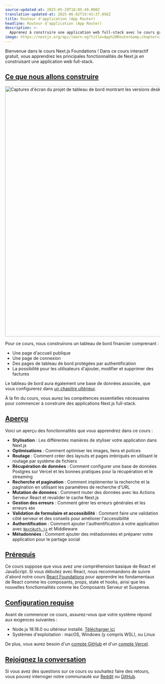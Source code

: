 ```yaml
---
source-updated-at: 2025-05-29T18:05:49.000Z
translation-updated-at: 2025-06-02T19:43:37.056Z
title: Routeur d'application (App Router)
headline: Routeur d'application (App Router)
description: >-
  Apprenez à construire une application web full-stack avec le cours gratuit Next.js Foundations.
image: https://nextjs.org/api/learn-og?title=App%20Router&amp;chapter=2
---
```


Bienvenue dans le cours Next.js Foundations ! Dans ce cours interactif gratuit, vous apprendrez les principales fonctionnalités de Next.js en construisant une application web full-stack.

[Ce que nous allons construire](#what-well-be-building)
------------------------------------------------

<Image
  alt="Captures d'écran du projet de tableau de bord montrant les versions desktop et mobile."
  srcLight="https://h8DxKfmAPhn8O0p3.public.blob.vercel-storage.com/learn/light/dashboard.png"
  srcDark="https://h8DxKfmAPhn8O0p3.public.blob.vercel-storage.com/learn/dark/dashboard.png"
  width="1378"
  height="816"
/>

Pour ce cours, nous construirons un tableau de bord financier comprenant :

* Une page d'accueil publique
* Une page de connexion
* Des pages de tableau de bord protégées par authentification
* La possibilité pour les utilisateurs d'ajouter, modifier et supprimer des factures

Le tableau de bord aura également une base de données associée, que vous configurerez dans [un chapitre ultérieur](/learn/dashboard-app/setting-up-your-database).

À la fin du cours, vous aurez les compétences essentielles nécessaires pour commencer à construire des applications Next.js full-stack.

[Aperçu](#overview)
---------------------

Voici un aperçu des fonctionnalités que vous apprendrez dans ce cours :

* **Stylisation** : Les différentes manières de styliser votre application dans Next.js
* **Optimisations** : Comment optimiser les images, liens et polices
* **Routage** : Comment créer des layouts et pages imbriqués en utilisant le routage par système de fichiers
* **Récupération de données** : Comment configurer une base de données Postgres sur Vercel et les bonnes pratiques pour la récupération et le streaming
* **Recherche et pagination** : Comment implémenter la recherche et la pagination en utilisant les paramètres de recherche d'URL
* **Mutation de données** : Comment muter des données avec les Actions Serveur React et revalider le cache Next.js
* **Gestion des erreurs** : Comment gérer les erreurs générales et les erreurs `404`
* **Validation de formulaire et accessibilité** : Comment faire une validation côté serveur et des conseils pour améliorer l'accessibilité
* **Authentification** : Comment ajouter l'authentification à votre application avec [`NextAuth.js`](https://next-auth.js.org/) et Middleware
* **Métadonnées** : Comment ajouter des métadonnées et préparer votre application pour le partage social

[Prérequis](#prerequisite-knowledge)
-------------------------------------------------

Ce cours suppose que vous avez une compréhension basique de React et JavaScript. Si vous débutez avec React, nous recommandons de suivre d'abord notre cours [React Foundations](/learn/react-foundations) pour apprendre les fondamentaux de React comme les composants, props, state et hooks, ainsi que les nouvelles fonctionnalités comme les Composants Serveur et Suspense.

[Configuration requise](#system-requirements)
-------------------------------------------

Avant de commencer ce cours, assurez-vous que votre système répond aux exigences suivantes :

* Node.js 18.18.0 ou ultérieur installé. [Télécharger ici](https://nodejs.org/en)
* Systèmes d'exploitation : macOS, Windows (y compris WSL), ou Linux

De plus, vous aurez besoin d'un [compte GitHub](https://github.com/join/) et d'un [compte Vercel](https://vercel.com/signup).

[Rejoignez la conversation](#join-the-conversation)
-----------------------------------------------

Si vous avez des questions sur ce cours ou souhaitez faire des retours, vous pouvez interroger notre communauté sur [Reddit](https://reddit.com/r/vercel) ou [GitHub](https://github.com/vercel/next-learn).